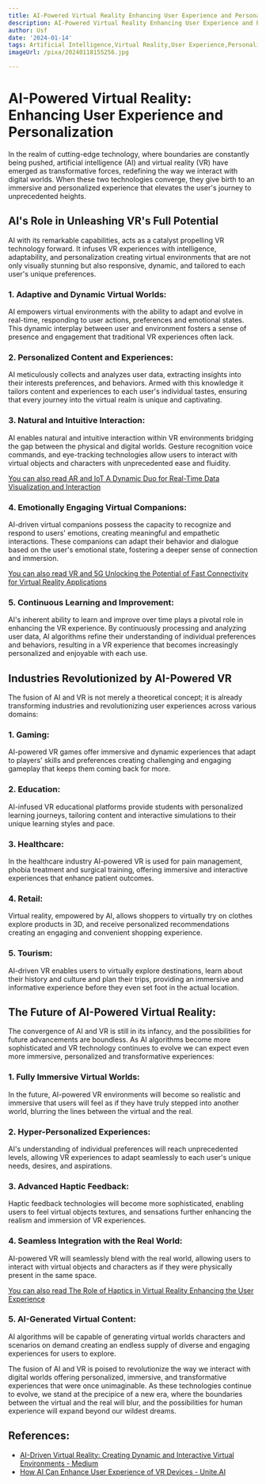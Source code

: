 ```yaml
---
title: AI-Powered Virtual Reality Enhancing User Experience and Personalization
description: AI-Powered Virtual Reality Enhancing User Experience and Personalization
author: Usf
date: '2024-01-14'
tags: Artificial Intelligence,Virtual Reality,User Experience,Personalization
imageUrl: /pixa/20240118155256.jpg

---
```

# AI-Powered  Virtual Reality: Enhancing User  Experience and Personalization

In the realm  of cutting-edge technology, where boundaries are constantly being  pushed, artificial intelligence (AI) and virtual reality (VR) have  emerged as transformative forces, redefining  the  way we interact with digital worlds. When these two technologies converge, they give birth to an immersive  and personalized experience that elevates the user's journey to unprecedented heights.

## AI's Role in Unleashing VR's Full Potential

AI with its remarkable capabilities, acts as a catalyst propelling VR technology forward. It infuses VR experiences with intelligence, adaptability, and personalization creating virtual environments that are not only visually stunning but also responsive, dynamic, and tailored to each user's unique  preferences.

### 1. Adaptive and Dynamic Virtual Worlds:

AI empowers virtual environments with the ability to adapt and evolve in real-time, responding to user actions, preferences and emotional states. This  dynamic interplay  between user  and environment fosters a sense of presence and engagement that traditional  VR experiences often lack.

### 2.  Personalized Content  and Experiences:

AI meticulously collects and analyzes user data, extracting insights into their interests preferences, and behaviors. Armed with this knowledge it tailors content and experiences to each user's individual tastes, ensuring that every journey into the virtual realm is unique and captivating.

### 3. Natural and Intuitive Interaction:

AI enables  natural and intuitive interaction within VR environments bridging  the gap between the physical and digital worlds.  Gesture recognition voice commands, and eye-tracking technologies allow users  to interact with virtual objects and characters with unprecedented  ease and fluidity.

[You can also read AR and IoT A Dynamic Duo for Real-Time Data Visualization and Interaction](AR%20and%20IoT%20A%20Dynamic%20Duo%20for%20Real-Time%20Data%20Visualization%20and%20Interaction)


### 4. Emotionally Engaging Virtual Companions:

AI-driven virtual  companions possess the capacity to recognize and  respond  to users'  emotions, creating meaningful and empathetic interactions. These companions can adapt their behavior  and dialogue based on the  user's emotional  state, fostering a deeper  sense of connection and immersion.

[You can also read  VR and 5G  Unlocking the Potential of Fast  Connectivity for Virtual Reality Applications](VR%20and%205G%20Unlocking%20the%20Potential%20of%20Fast%20Connectivity%20for%20Virtual%20Reality%20Applications)


### 5. Continuous Learning and Improvement:

AI's  inherent ability to learn and improve over time plays a pivotal role in enhancing the VR experience. By continuously processing and analyzing user data, AI algorithms refine their understanding of individual preferences and  behaviors, resulting in a VR experience that becomes increasingly personalized and enjoyable with each use.

## Industries Revolutionized by AI-Powered VR

The fusion of AI  and VR is not merely a theoretical concept; it is already transforming industries and revolutionizing user  experiences across  various domains:

### 1. Gaming:

AI-powered VR games offer immersive and dynamic experiences that adapt to players' skills and  preferences creating challenging and engaging gameplay that keeps them coming back for more.

### 2. Education:

AI-infused VR educational platforms provide students with personalized learning  journeys, tailoring  content and interactive simulations to their  unique learning styles and pace.

### 3. Healthcare:

In the healthcare  industry AI-powered VR is used for pain management, phobia  treatment and surgical training, offering immersive and interactive experiences that  enhance  patient outcomes.

### 4. Retail:

Virtual reality, empowered by AI, allows shoppers to  virtually try on clothes explore products in 3D, and receive personalized recommendations creating an engaging and convenient shopping experience.

### 5. Tourism:

AI-driven VR enables users to  virtually explore destinations,  learn about their history and culture and plan  their  trips, providing an immersive and informative experience before they even set foot  in the actual location.

## The Future of AI-Powered Virtual Reality:

The  convergence of AI  and VR is still in its infancy,  and the possibilities for future  advancements are boundless.  As AI algorithms  become more sophisticated and VR technology continues to evolve we can expect  even more immersive, personalized and transformative experiences:

###  1. Fully Immersive Virtual Worlds:

In the future, AI-powered VR environments will become so realistic and immersive that users will feel as if they have truly stepped into another world, blurring the lines  between the virtual and the real.

### 2. Hyper-Personalized Experiences:

AI's understanding of  individual preferences will reach unprecedented levels, allowing VR experiences to  adapt seamlessly to each user's unique needs, desires, and aspirations.

### 3. Advanced Haptic Feedback:

Haptic feedback technologies will  become more  sophisticated, enabling users to feel virtual objects textures, and sensations further enhancing the realism and immersion of VR experiences.

### 4.  Seamless Integration with the Real World:

AI-powered VR will seamlessly  blend with the real world, allowing  users to interact with virtual objects  and characters as  if  they  were physically present in the same space.

[You can also read The Role of Haptics in Virtual Reality Enhancing the  User  Experience](The%20Role%20of%20Haptics%20in%20Virtual%20Reality%20Enhancing%20the%20User%20Experience)


###  5.  AI-Generated Virtual Content:

AI algorithms will be capable of generating virtual worlds  characters and scenarios on demand creating an endless supply of diverse and engaging  experiences for users to explore.

The fusion of AI and VR  is poised to revolutionize the way we interact with digital worlds offering personalized,  immersive, and transformative experiences that were once unimaginable.  As these technologies continue to evolve,  we stand at the precipice of a new era, where the boundaries between the virtual and the real will blur, and the possibilities  for human experience will expand beyond our wildest dreams.

## References:
- [AI-Driven Virtual Reality: Creating Dynamic and Interactive Virtual Environments - Medium](https://medium.com/@shomariccrockett/ai-driven-virtual-reality-creating-dynamic-and-interactive-virtual-environments-6137fbfd2d2d)
- [How AI Can Enhance User Experience of VR Devices - Unite.AI](https://www.unite.ai/how-ai-can-enhance-user-experience-of-vr-devices/)
